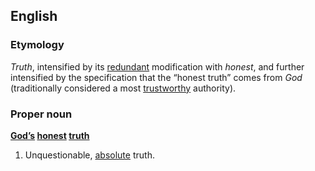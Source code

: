 ==English==

===Etymology===
''Truth'', intensified by its [[redundant]] modification with ''honest'', and further intensified by the specification that the “honest truth” comes from ''God'' (traditionally considered a most [[trustworthy]] authority).

===Proper noun===
'''[[God]][['s|’s]] [[honest]] [[truth]]'''

# {{context|idiomatic}} Unquestionable, [[absolute]] truth.